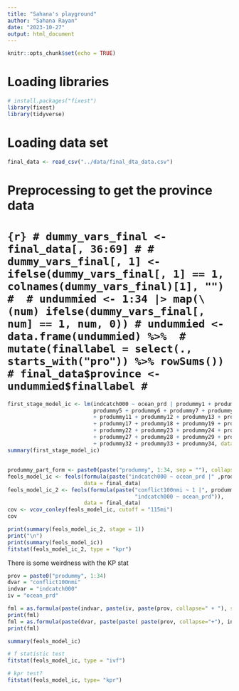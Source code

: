 ```yaml
---
title: "Sahana's playground"
author: "Sahana Rayan"
date: "2023-10-27"
output: html_document
---
```


```r
knitr::opts_chunk$set(echo = TRUE)
```

# Loading libraries


```r
# install.packages("fixest")
library(fixest)
library(tidyverse)
```

# Loading data set

```r
final_data <- read_csv("../data/final_dta_data.csv")
```


# Preprocessing to get the province data


# ```{r}
# dummy_vars_final <- final_data[, 36:69]
# # dummy_vars_final[, 1] <- ifelse(dummy_vars_final[, 1] == 1, colnames(dummy_vars_final)[1], "")
# 
# undummied <- 1:34 |> map(\(num) ifelse(dummy_vars_final[, num] == 1, num, 0))
# undummied <- data.frame(undummied) %>% 
#   mutate(finallabel = select(., starts_with("pro")) %>% rowSums())
# final_data$province <- undummied$finallabel
# ```





```r
first_stage_model_ic <- lm(indcatch000 ~ ocean_prd | prodummy1 + prodummy2 + prodummy3 + prodummy4 +
                           prodummy5 + prodummy6 + prodummy7 + prodummy8 + prodummy9 + prodummy10
                           + prodummy11 + prodummy12 + prodummy13 + prodummy14 + prodummy15 + prodummy16
                           + prodummy17 + prodummy18 + prodummy19 + prodummy20 + prodummy21
                           + prodummy22 + prodummy23 + prodummy24 + prodummy25 + prodummy26
                           + prodummy27 + prodummy28 + prodummy29 + prodummy30 + prodummy31
                           + prodummy32 + prodummy33 + prodummy34, data = final_data)
summary(first_stage_model_ic)
```

##

```r
prodummy_part_form <- paste0(paste("prodummy", 1:34, sep = ""), collapse= " + ")
feols_model_ic <- feols(formula(paste("indcatch000 ~ ocean_prd |" ,prodummy_part_form )),
                        data = final_data)
feols_model_ic_2 <- feols(formula(paste("conflict100nmi ~ 1 |", prodummy_part_form, "|",
                                        "indcatch000 ~ ocean_prd")),
                        data = final_data)
cov <- vcov_conley(feols_model_ic, cutoff = "115mi")
cov
```

```r
print(summary(feols_model_ic_2, stage = 1))
print("\n")
print(summary(feols_model_ic))
fitstat(feols_model_ic_2, type = "kpr")
```
There is some weirdness with the KP stat


```r
prov = paste0("prodummy", 1:34)
dvar = "conflict100nmi"
indvar = "indcatch000"
iv = "ocean_prd"

fml = as.formula(paste(indvar, paste(iv, paste(prov, collapse=" + "), sep = "|"), sep=" ~ "))
print(fml)
fml = as.formula(paste(dvar, paste(paste( paste(prov, collapse="+"), indvar, sep = "|"), iv, sep = "~"), sep=" ~ "))
print(fml)
```

```r
summary(feols_model_ic)
```



```r

# f statistic test
fitstat(feols_model_ic, type = "ivf")

# kpr test?
fitstat(feols_model_ic, type= "kpr")

```


